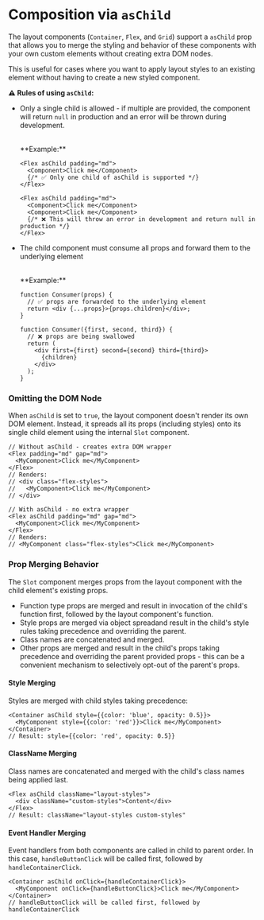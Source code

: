 # Composition via `asChild`

The layout components (`Container`, `Flex`, and `Grid`) support a `asChild` prop that allows you to merge the styling and behavior of these components with your own custom elements without creating extra DOM nodes.

This is useful for cases where you want to apply layout styles to an existing element without having to create a new styled component.

**⚠️ Rules of using `asChild`:**

- Only a single child is allowed - if multiple are provided, the component will return `null` in production and an error will be thrown during development.

  <br />
  **Example:**

  ```tsx
  <Flex asChild padding="md">
    <Component>Click me</Component>
    {/* ✅ Only one child of asChild is supported */}
  </Flex>

  <Flex asChild padding="md">
    <Component>Click me</Component>
    <Component>Click me</Component>
    {/* ❌ This will throw an error in development and return null in production */}
  </Flex>
  ```

- The child component must consume all props and forward them to the underlying element

  <br />
  **Example:**

  ```tsx
  function Consumer(props) {
    // ✅ props are forwarded to the underlying element
    return <div {...props}>{props.children}</div>;
  }

  function Consumer({first, second, third}) {
    // ❌ props are being swallowed
    return (
      <div first={first} second={second} third={third}>
        {children}
      </div>
    );
  }
  ```

### Omitting the DOM Node

When `asChild` is set to `true`, the layout component doesn't render its own DOM element. Instead, it spreads all its props (including styles) onto its single child element using the internal `Slot` component.

```tsx
// Without asChild - creates extra DOM wrapper
<Flex padding="md" gap="md">
  <MyComponent>Click me</MyComponent>
</Flex>
// Renders:
// <div class="flex-styles">
//   <MyComponent>Click me</MyComponent>
// </div>

// With asChild - no extra wrapper
<Flex asChild padding="md" gap="md">
  <MyComponent>Click me</MyComponent>
</Flex>
// Renders:
// <MyComponent class="flex-styles">Click me</MyComponent>
```

### Prop Merging Behavior

The `Slot` component merges props from the layout component with the child element's existing props.

- Function type props are merged and result in invocation of the child's function first, followed by the layout component's function.
- Style props are merged via object spreadand result in the child's style rules taking precedence and overriding the parent.
- Class names are concatenated and merged.
- Other props are merged and result in the child's props taking precedence and overriding the parent provided props - this can be a convenient mechanism to selectively opt-out of the parent's props.

#### Style Merging

Styles are merged with child styles taking precedence:

```tsx
<Container asChild style={{color: 'blue', opacity: 0.5}}>
  <MyComponent style={{color: 'red'}}>Click me</MyComponent>
</Container>
// Result: style={{color: 'red', opacity: 0.5}}
```

#### ClassName Merging

Class names are concatenated and merged with the child's class names being applied last.

```tsx
<Flex asChild className="layout-styles">
  <div className="custom-styles">Content</div>
</Flex>
// Result: className="layout-styles custom-styles"
```

#### Event Handler Merging

Event handlers from both components are called in child to parent order. In this case, `handleButtonClick` will be called first, followed by `handleContainerClick`.

```tsx
<Container asChild onClick={handleContainerClick}>
  <MyComponent onClick={handleButtonClick}>Click me</MyComponent>
</Container>
// handleButtonClick will be called first, followed by handleContainerClick
```
